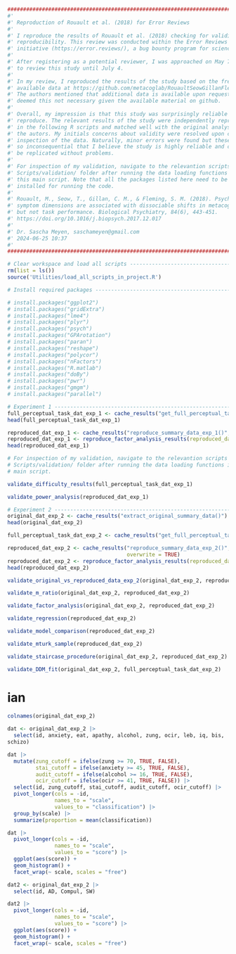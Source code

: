```r

################################################################################
#' 
#' Reproduction of Rouault et al. (2018) for Error Reviews
#' 
#' I reproduce the results of Rouault et al. (2018) checking for validity and
#' reproducibility. This review was conducted within the Error Reviews
#' initiative (https://error.reviews/), a bug bounty program for science.
#' 
#' After registering as a potential reviewer, I was approached on May 7 2024
#' to review this study until July 4.
#' 
#' In my review, I reproduced the results of the study based on the freely
#' available data at https://github.com/metacoglab/RouaultSeowGillanFleming.
#' The authors mentioned that additional data is available upon request but I
#' deemed this not necessary given the available material on github.
#' 
#' Overall, my impression is that this study was surprisingly reliable to
#' reproduce. The relevant results of the study were independently reproduced
#' in the following R scripts and matched well with the original analyses of
#' the autors. My initials concerns about validity were resolved upon closer
#' inspection of the data. Naturally, minor errors were found but these are
#' so inconsequential that I believe the study is highly reliable and could
#' be replicated without problems.
#' 
#' For inspection of my validation, navigate to the relevantion scripts in the
#' Scripts/validation/ folder after running the data loading functions in
#' this main script. Note that all the packages listed here need to be
#' installed for running the code.
#' 
#' Rouault, M., Seow, T., Gillan, C. M., & Fleming, S. M. (2018). Psychiatric
#' symptom dimensions are associated with dissociable shifts in metacognition
#' but not task performance. Biological Psychiatry, 84(6), 443-451.
#' https://doi.org/10.1016/j.biopsych.2017.12.017 
#' 
#' Dr. Sascha Meyen, saschameyen@gmail.com
#' 2024-06-25 10:37
#' 
################################################################################

# Clear workspace and load all scripts -----------------------------------------
rm(list = ls())
source('Utilities/load_all_scripts_in_project.R')

# Install required packages ----------------------------------------------------

# install.packages("ggplot2")
# install.packages("gridExtra")
# install.packages("lme4")
# install.packages("plyr")
# install.packages("psych")
# install.packages("GPArotation")
# install.packages("paran")
# install.packages("reshape")
# install.packages("polycor")
# install.packages("nFactors")
# install.packages("R.matlab")  
# install.packages("doBy")
# install.packages("pwr")
# install.packages("gmgm")
# install.packages("parallel")

# Experiment 1 -----------------------------------------------------------------
full_perceptual_task_dat_exp_1 <- cache_results("get_full_perceptual_task_dat_exp_1()")
head(full_perceptual_task_dat_exp_1)

reproduced_dat_exp_1 <- cache_results("reproduce_summary_data_exp_1()", overwrite = TRUE)
reproduced_dat_exp_1 <- reproduce_factor_analysis_results(reproduced_dat = reproduced_dat_exp_1)
head(reproduced_dat_exp_1)

# For inspection of my validation, navigate to the relevantion scripts in the
# Scripts/validation/ folder after running the data loading functions in this
# main script.

validate_difficulty_results(full_perceptual_task_dat_exp_1)

validate_power_analysis(reproduced_dat_exp_1)

# Experiment 2 -----------------------------------------------------------------
original_dat_exp_2 <- cache_results("extract_original_summary_data()")
head(original_dat_exp_2)

full_perceptual_task_dat_exp_2 <- cache_results("get_full_perceptual_task_dat_exp_2()")

reproduced_dat_exp_2 <- cache_results("reproduce_summary_data_exp_2()", 
                                      overwrite = TRUE)
reproduced_dat_exp_2 <- reproduce_factor_analysis_results(reproduced_dat = reproduced_dat_exp_2)
head(reproduced_dat_exp_2)

validate_original_vs_reproduced_data_exp_2(original_dat_exp_2, reproduced_dat_exp_2)

validate_m_ratio(original_dat_exp_2, reproduced_dat_exp_2)

validate_factor_analysis(original_dat_exp_2, reproduced_dat_exp_2)

validate_regression(reproduced_dat_exp_2)

validate_model_comparison(reproduced_dat_exp_2)

validate_mturk_sample(reproduced_dat_exp_2)

validate_staircase_procedure(original_dat_exp_2, reproduced_dat_exp_2)

validate_DDM_fit(original_dat_exp_2, full_perceptual_task_dat_exp_2)


```

# ian

```r

colnames(original_dat_exp_2)

dat <- original_dat_exp_2 |>
  select(id, anxiety, eat, apathy, alcohol, zung, ocir, leb, iq, bis, 
schizo) 

dat |>
  mutate(zung_cutoff = ifelse(zung >= 70, TRUE, FALSE),
         stai_cutoff = ifelse(anxiety >= 45, TRUE, FALSE),
         audit_cutoff = ifelse(alcohol >= 16, TRUE, FALSE),
         ocir_cutoff = ifelse(ocir >= 41, TRUE, FALSE)) |>
  select(id, zung_cutoff, stai_cutoff, audit_cutoff, ocir_cutoff) |>
  pivot_longer(cols = -id,
               names_to = "scale",
               values_to = "classification") |>
  group_by(scale) |>
  summarize(proportion = mean(classification))

dat |>
  pivot_longer(cols = -id,
               names_to = "scale",
               values_to = "score") |>
  ggplot(aes(score)) +
  geom_histogram() +
  facet_wrap(~ scale, scales = "free")

```


```r

dat2 <- original_dat_exp_2 |>
  select(id, AD, Compul, SW) 

dat2 |>
  pivot_longer(cols = -id,
               names_to = "scale",
               values_to = "score") |>
  ggplot(aes(score)) +
  geom_histogram() +
  facet_wrap(~ scale, scales = "free")

```




